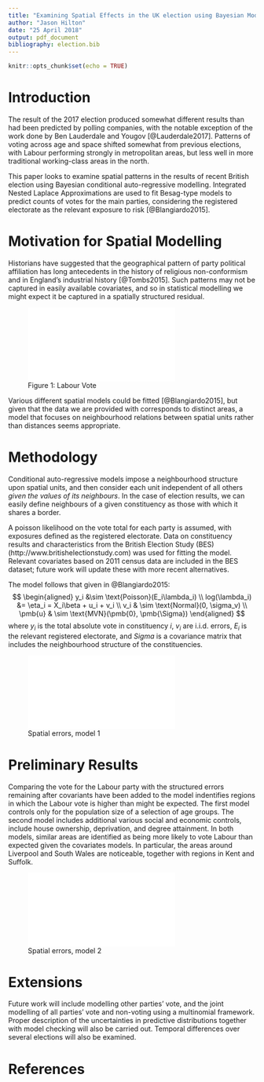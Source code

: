 ```yaml
---
title: "Examining Spatial Effects in the UK election using Bayesian Models"
author: "Jason Hilton"
date: "25 April 2018"
output: pdf_document
bibliography: election.bib
---
```


```r
knitr::opts_chunk$set(echo = TRUE)
```

# Introduction

The result of the 2017 election produced somewhat different results than had been predicted by polling companies, with the notable exception  of the work done by Ben Lauderdale and Yougov [@Lauderdale2017]. Patterns of voting across age and space shifted somewhat from previous elections, with Labour performing strongly in metropolitan areas, but less well in more traditional working-class areas in the north. 

This paper looks to examine spatial patterns in the results of recent British election  using Bayesian conditional auto-regressive modelling. Integrated Nested Laplace Approximations are used to fit Besag-type models to predict counts of votes for the main parties, considering the registered electorate as the relevant exposure to risk [@Blangiardo2015]. 

# Motivation for Spatial Modelling
Historians have suggested that the geographical pattern of party political affiliation has long antecedents in the history of religious non-conformism and in England's industrial history [@Tombs2015]. Such patterns may not be captured in easily available covariates, and so in statistical modelling we might expect it be captured in a spatially structured residual.

![Figure 1: Labour Vote](../Labour_vote.pdf)

Various different spatial models could be fitted [@Blangiardo2015], but given that the data we are provided with corresponds to distinct areas, a model that focuses on neighbourhood relations between spatial units rather than distances seems appropriate.

# Methodology
Conditional auto-regressive models impose a neighbourhood structure upon spatial units, and then consider each unit independent of all others *given the values of its neighbours*. In the case of election results, we can easily define neighbours of a given constituency as those with which it shares a border.

A poisson likelihood on the vote total for each party is assumed, with exposures defined as the registered electorate. Data on constituency results and characteristics from the British Election Study (BES) (http://www.britishelectionstudy.com) was used for fitting the model. Relevant covariates based on 2011 census data are included in the BES dataset; future work will update these with more recent alternatives. 

The model follows that given in @Blangiardo2015:
$$
\begin{aligned}
y_i &\sim \text{Poisson}(E_i\lambda_i) \\
log(\lambda_i) &= \eta_i =  X_i\beta + u_i + v_i \\
v_i & \sim \text{Normal}(0, \sigma_v) \\
\pmb{u} & \sim \text{MVN}(\pmb{0}, \pmb{\Sigma})
\end{aligned}
$$
where $y_i$ is the total absolute vote in constituency $i$,  $v_i$ are i.i.d. errors, $E_i$ is the relevant registered electorate, and $Sigma$ is a covariance matrix that includes the neighbourhood structure of the constituencies.

![Spatial errors, model 1](../model_1.pdf)

# Preliminary Results
Comparing the vote for the Labour party with the structured errors remaining after covariants have been added to the model indentifies regions in which the Labour vote is higher than might be expected. The first model controls only for the population size of a selection of age groups. The second model includes additional various social and economic controls, include house ownership, deprivation, and degree attainment. In both models, similar areas are identified as being more likely to vote Labour than expected given the covariates models. In particular, the areas around Liverpool and South Wales are noticeable, together with regions in Kent and Suffolk.

![Spatial errors, model 2](../model_2.pdf)

# Extensions
Future work will include modelling other parties' vote, and the joint modelling of all parties' vote and non-voting using a multinomial framework. Proper description of the uncertainties in predictive distributions together with model checking will also be carried out. Temporal differences over several elections will also be examined.

# References




